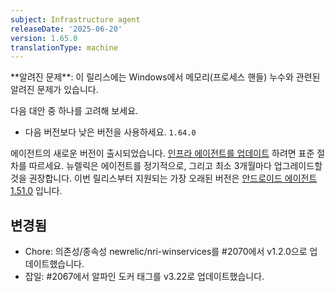 ```yaml
---
subject: Infrastructure agent
releaseDate: '2025-06-20'
version: 1.65.0
translationType: machine
---
```


<Callout variant="caution">
  **알려진 문제**: 이 릴리스에는 Windows에서 메모리(프로세스 핸들) 누수와 관련된 알려진 문제가 있습니다.
</Callout>

다음 대안 중 하나를 고려해 보세요.

* 다음 버전보다 낮은 버전을 사용하세요. `1.64.0`

에이전트의 새로운 버전이 출시되었습니다. [인프라 에이전트를 업데이트](https://docs.newrelic.com/docs/infrastructure/install-configure-manage-infrastructure/update-or-uninstall/update-infrastructure-agent) 하려면 표준 절차를 따르세요. 뉴렐릭은 에이전트를 정기적으로, 그리고 최소 3개월마다 업그레이드할 것을 권장합니다. 이번 릴리스부터 지원되는 가장 오래된 버전은 [안드로이드 에이전트 1.51.0](https://docs.newrelic.com/docs/release-notes/infrastructure-release-notes/infrastructure-agent-release-notes/new-relic-infrastructure-agent-1510/) 입니다.

## 변경됨

* Chore: 의존성/종속성 newrelic/nri-winservices를 #2070에서 v1.2.0으로 업데이트했습니다.
* 잡일: #2067에서 알파인 도커 태그를 v3.22로 업데이트했습니다.